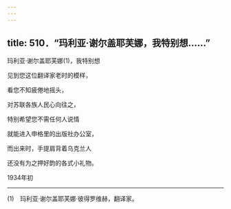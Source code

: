 ```yaml
---
---
---
```

title: 510．“玛利亚·谢尔盖耶芙娜，我特别想……”
---




玛利亚·谢尔盖耶芙娜(1)，我特别想

见到您这位翻译家老时的模样，

看您不知疲倦地摇头，

对苏联各族人民心向往之，

特别希望您不需任何人说情

就能进入申格里的出版社办公室，

而出来时，手提肩背着乌克兰人

还没有为之押好韵的各式小礼物。

1934年初



* * *



(1)　玛利亚·谢尔盖耶芙娜·彼得罗维赫，翻译家。